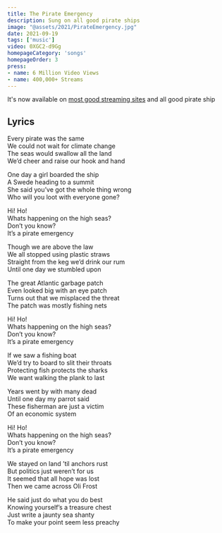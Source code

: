 ```yaml
---
title: The Pirate Emergency
description: Sung on all good pirate ships
image: "@assets/2021/PirateEmergency.jpg"
date: 2021-09-19
tags: ['music']
video: 0XGC2-d9Gg
homepageCategory: 'songs'
homepageOrder: 3
press:
- name: 6 Million Video Views
- name: 400,000+ Streams
---
```


It's now available on [most good streaming sites](https://olifro.st/links) and all good pirate ship

## Lyrics

Every pirate was the same  
We could not wait for climate change    
The seas would swallow all the land  
We’d cheer and raise our hook and hand  
  
One day a girl boarded the ship  
A Swede heading to a summit  
She said you’ve got the whole thing wrong  
Who will you loot with everyone gone?   
  
Hi! Ho!  
Whats happening on the high seas?  
Don’t you know?  
It’s a pirate emergency  
  
Though we are above the law  
We all stopped using plastic straws  
Straight from the keg we’d drink our rum  
Until one day we stumbled upon  
  
The great Atlantic garbage patch   
Even looked big with an eye patch  
Turns out that we misplaced the threat  
The patch was mostly fishing nets  
  
Hi! Ho!  
Whats happening on the high seas?  
Don’t you know?  
It’s a pirate emergency  
  
If we saw a fishing boat  
We’d try to board to slit their throats  
Protecting fish protects the sharks  
We want walking the plank to last   
  
Years went by with many dead  
Until one day my parrot said  
These fisherman are just a victim  
Of an economic system  
  
Hi! Ho!  
Whats happening on the high seas?  
Don’t you know?  
It’s a pirate emergency  
  
We stayed on land ’til anchors rust  
But politics just weren’t for us  
It seemed that all hope was lost  
Then we came across Oli Frost  
  
He said just do what you do best  
Knowing yourself’s a treasure chest  
Just write a jaunty sea shanty  
To make your point seem less preachy  